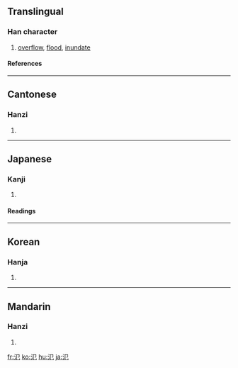 {{see|泛}}

==Translingual==
===Han character===
{{Han char|rn=85|rad=水|as=02|sn=5|four=3711<sub>2</sub>|canj=水尸山 (ESU)}}
# [[overflow]], [[flood]], [[inundate]]
====References====
{{Han ref|kx=0603.140|dkj=17101|dj=0997.090|hdz=31549.090|uh=6C3E|ud=27710|bh=A5C6|bd=42438}}

----
==Cantonese==
===Hanzi===
{{yue-hanzi|jyut=|y=faan3}}
# {{defn|Cantonese}}

----
==Japanese==
===Kanji===
{{ja-kanji|grade=|rs=水02}}
# {{defn|Japanese}} 
====Readings====
{{ja-readings|on=[[はん]] (han)|kun=[[ひろがる]] (hirogaru)}}

----
==Korean==
===Hanja===
{{ko-hanja|hangeul=범|eumhun=|rv=beom|mr=pŏm|y=pem}}
# {{defn|Korean}}

----
==Mandarin==
===Hanzi===
{{cmn-hanzi|pin=[[fán]] ([[fan2]]), [[fàn]] ([[fan4]]), [[fěng]] ([[feng3]])|wg=fan<sup>2</sup>, fan<sup>4</sup>, feng<sup>3</sup>}}
# {{defn|Mandarin}}

[[fr:氾]]
[[ko:氾]]
[[hu:氾]]
[[ja:氾]]